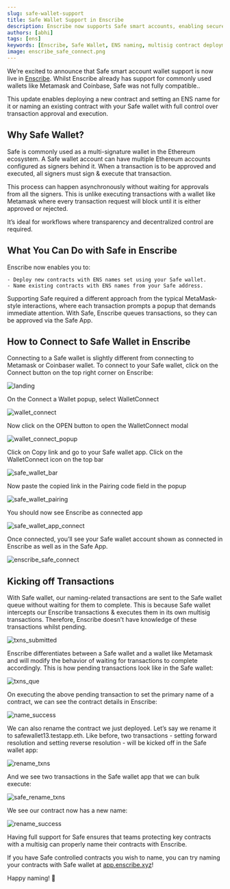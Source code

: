 ```yaml
---
slug: safe-wallet-support
title: Safe Wallet Support in Enscribe
description: Enscribe now supports Safe smart accounts, enabling secure multisig contract deployment and ENS naming with full transaction control.
authors: [abhi]
tags: [ens]
keywords: [Enscribe, Safe Wallet, ENS naming, multisig contract deployment, ethereum smart contract UX, web3 wallets, secure dapp interactions]
image: enscribe_safe_connect.png
---
```


We’re excited to announce that Safe smart account wallet support is now live in [Enscribe](https://enscribe.xyz). Whilst Enscribe already has support for commonly used wallets like Metamask and Coinbase, Safe was not fully compatible..

This update enables deploying a new contract and setting an ENS name for it or naming an existing contract with your Safe wallet with full control over transaction approval and execution.

## Why Safe Wallet?

Safe is commonly used as a multi-signature wallet in the Ethereum ecosystem. A Safe wallet account can have multiple Ethereum accounts configured as signers behind it. When a transaction is to be approved and executed, all signers must sign & execute that  transaction.

This process can happen asynchronously without waiting for approvals from all the signers. This is unlike executing transactions with a wallet like Metamask where every transaction request will block until it is either approved or rejected.

It’s ideal for workflows where transparency and decentralized control are required.

## What You Can Do with Safe in Enscribe

Enscribe now enables you to:

    - Deploy new contracts with ENS names set using your Safe wallet.
    - Name existing contracts with ENS names from your Safe address.

Supporting Safe required a different approach  from the typical MetaMask-style interactions, where each transaction prompts a popup that demands immediate attention. With Safe, Enscribe queues transactions, so they can be approved  via the Safe App.

## How to Connect to Safe Wallet in Enscribe

Connecting to a Safe wallet is slightly different from connecting to Metamask or Coinbaser wallet. To connect to your Safe wallet, click on the Connect button on the top right corner on Enscribe:

![landing](enscribe_landing.png)

On the Connect a Wallet popup, select WalletConnect

![wallet_connect](wallet_connect.png)

Now click on the OPEN button to open the WalletConnect modal

![wallet_connect_popup](wallet_connect_popup.png)

Click on Copy link and go to your Safe wallet app. Click on the WalletConnect icon on the top bar

![safe_wallet_bar](safe_wallet_bar.png)

 Now paste the copied link in the Pairing code field in the popup

![safe_wallet_pairing](safe_wallet_pairing.png)

You should now see Enscribe as connected app

![safe_wallet_app_connect](safe_wallet_app_connect.png)

Once connected, you’ll see your Safe wallet account shown as connected in Enscribe as well as in the Safe App.

![enscribe_safe_connect](enscribe_safe_connect.png)

## Kicking off Transactions

With Safe wallet, our naming-related transactions are sent to the Safe wallet queue without waiting for them to complete. This is because Safe wallet intercepts our Enscribe transactions & executes them in its own multisig transactions. Therefore, Enscribe doesn’t have knowledge of these transactions whilst pending.

![txns_submitted](txns_submitted.png)

Enscribe differentiates between a Safe wallet and a wallet like Metamask and will modify the behavior of waiting for transactions to complete accordingly.  This is how pending transactions look like in the Safe wallet:

![txns_que](txns_que.png)

On executing the above pending transaction to set the primary name of a contract, we can see the contract details in Enscribe:

![name_success](name_success.png)

We can also rename the contract we just deployed. Let’s say we rename it to safewallet13.testapp.eth. Like before, two transactions - setting forward resolution and setting reverse resolution - will be kicked off in the Safe wallet app:

![rename_txns](rename_txns.png)

And we see two transactions in the Safe wallet app that we can bulk execute:

![safe_rename_txns](safe_rename_txns.png)

We see our contract now has a new name:

![rename_success](rename_success.png)

Having full support for Safe ensures that teams protecting key contracts with a multisig can properly name their contracts with Enscribe.

If you have Safe controlled contracts you wish to name, you can try naming your contracts with Safe wallet at [app.enscribe.xyz](https://app.enscribe.xyz)!


Happy naming! 🚀